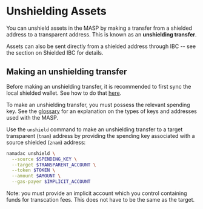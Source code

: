 
# Unshielding Assets

You can unshield assets in the MASP by making a transfer from a shielded address to a transparent address. This is known as an __unshielding transfer__.

Assets can also be sent directly from a shielded address through IBC -- see the section on Shielded IBC for details.

## Making an unshielding transfer

Before making an unshielding transfer, it is recommended to first sync the local shielded wallet.
See how to do that [here](shielded-sync.mdx).

To make an unshielding transfer, you must possess the relevant spending key. See the [glossary](./glossary.mdx) for
an explanation on the types of keys and addresses used with the MASP.

Use the `unshield` command to make an unshielding transfer to a target transparent (`tnam`) address by providing the spending key associated with a source shielded (`znam`) address:

```bash copy
namadac unshield \
  --source $SPENDING_KEY \
  --target $TRANSPARENT_ACCOUNT \
  --token $TOKEN \
  --amount $AMOUNT \
  --gas-payer $IMPLICIT_ACCOUNT
```
<Callout>
Note: you must provide an implicit account which you control containing funds for transcation fees. This does not have to be
the same as the target.
</Callout>